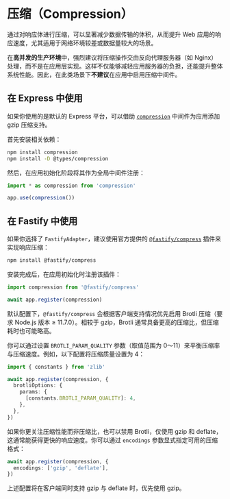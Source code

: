 # 压缩（Compression）

通过对响应体进行压缩，可以显著减少数据传输的体积，从而提升 Web 应用的响应速度，尤其适用于网络环境较差或数据量较大的场景。

在**高并发的生产环境**中，强烈建议将压缩操作交由反向代理服务器（如 Nginx）处理，而不是在应用层实现。这样不仅能够减轻应用服务器的负担，还能提升整体系统性能。因此，在此类场景下**不建议**在应用中启用压缩中间件。

## 在 Express 中使用

如果你使用的是默认的 Express 平台，可以借助 [`compression`](https://github.com/expressjs/compression) 中间件为应用添加 gzip 压缩支持。

首先安装相关依赖：

```bash
npm install compression
npm install -D @types/compression
```

然后，在应用初始化阶段将其作为全局中间件注册：

```ts filename='main.ts'
import * as compression from 'compression'

app.use(compression())
```

## 在 Fastify 中使用

如果你选择了 `FastifyAdapter`，建议使用官方提供的 [`@fastify/compress`](https://github.com/fastify/fastify-compress) 插件来实现响应压缩：

```bash
npm install @fastify/compress
```

安装完成后，在应用初始化时注册该插件：

```ts filename='main.ts'
import compression from '@fastify/compress'

await app.register(compression)
```

默认配置下，`@fastify/compress` 会根据客户端支持情况优先启用 Brotli 压缩（要求 Node.js 版本 ≥ 11.7.0）。相较于 gzip，Brotli 通常具备更高的压缩比，但压缩耗时也可能略高。

你可以通过设置 `BROTLI_PARAM_QUALITY` 参数（取值范围为 0～11）来平衡压缩率与压缩速度。例如，以下配置将压缩质量设置为 4：

```ts filename='main.ts'
import { constants } from 'zlib'

await app.register(compression, {
  brotliOptions: {
    params: {
      [constants.BROTLI_PARAM_QUALITY]: 4,
    },
  },
})
```

如果你更关注压缩性能而非压缩比，也可以禁用 Brotli，仅使用 gzip 和 deflate，这通常能获得更快的响应速度。你可以通过 `encodings` 参数显式指定可用的压缩格式：

```ts
await app.register(compression, {
  encodings: ['gzip', 'deflate'],
})
```

上述配置将在客户端同时支持 gzip 与 deflate 时，优先使用 gzip。
